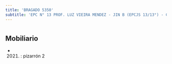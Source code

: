 ```yaml
---
title: 'BRAGADO 5350'
subtitle: 'EPC N° 13 PROF. LUZ VIEIRA MENDEZ - JIN B (EPCJS 13/13°) - CENS N° 82'
---
```


#


## Mobiliario

*  (2021) : pizarrón 2 




